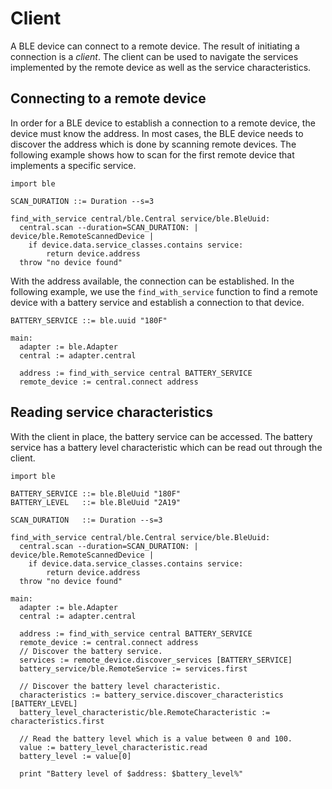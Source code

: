 # Client

A BLE device can connect to a remote device. The result of initiating a connection is a _client_. The client can be used to navigate the
services implemented by the remote device as well as the service characteristics.

## Connecting to a remote device

In order for a BLE device to establish a connection to a remote device, the device must know the address. In most cases, the BLE device needs to discover the address which is done by scanning remote devices. The following example shows how to scan for the first remote device that implements a specific service.

```toit
import ble

SCAN_DURATION ::= Duration --s=3

find_with_service central/ble.Central service/ble.BleUuid:
  central.scan --duration=SCAN_DURATION: | device/ble.RemoteScannedDevice |
    if device.data.service_classes.contains service:
        return device.address
  throw "no device found"
```

With the address available, the connection can be established. In the following example, we use the `find_with_service` function to find a remote device with a battery service and establish a connection to that device.

```toit
BATTERY_SERVICE ::= ble.uuid "180F"

main:
  adapter := ble.Adapter
  central := adapter.central

  address := find_with_service central BATTERY_SERVICE
  remote_device := central.connect address
```

## Reading service characteristics

With the client in place, the battery service can be accessed. The battery service has a battery level characteristic which can be read out through the client.

```toit
import ble

BATTERY_SERVICE ::= ble.BleUuid "180F"
BATTERY_LEVEL   ::= ble.BleUuid "2A19"

SCAN_DURATION   ::= Duration --s=3

find_with_service central/ble.Central service/ble.BleUuid:
  central.scan --duration=SCAN_DURATION: | device/ble.RemoteScannedDevice |
    if device.data.service_classes.contains service:
        return device.address
  throw "no device found"

main:
  adapter := ble.Adapter
  central := adapter.central

  address := find_with_service central BATTERY_SERVICE
  remote_device := central.connect address
  // Discover the battery service.
  services := remote_device.discover_services [BATTERY_SERVICE]
  battery_service/ble.RemoteService := services.first

  // Discover the battery level characteristic.
  characteristics := battery_service.discover_characteristics [BATTERY_LEVEL]
  battery_level_characteristic/ble.RemoteCharacteristic := characteristics.first

  // Read the battery level which is a value between 0 and 100.
  value := battery_level_characteristic.read
  battery_level := value[0]

  print "Battery level of $address: $battery_level%"
```
